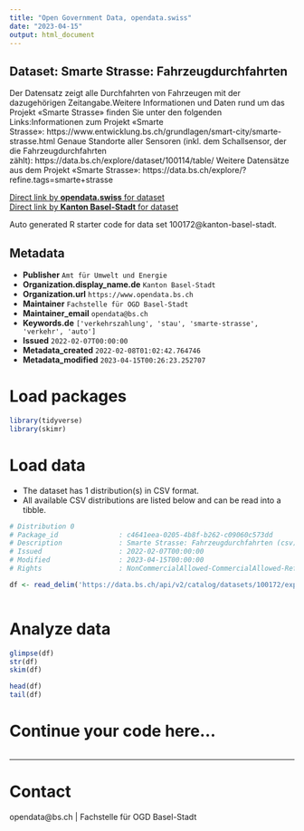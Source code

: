 ```yaml
---
title: "Open Government Data, opendata.swiss"
date: "2023-04-15"
output: html_document
---
```


## Dataset: Smarte Strasse: Fahrzeugdurchfahrten

Der Datensatz zeigt alle Durchfahrten von Fahrzeugen mit der dazugehörigen Zeitangabe.Weitere Informationen und Daten rund um das Projekt «Smarte Strasse» finden Sie unter den folgenden Links:Informationen zum Projekt «Smarte Strasse»: https://www.entwicklung.bs.ch/grundlagen/smart-city/smarte-strasse.html Genaue Standorte aller Sensoren (inkl. dem Schallsensor, der die Fahrzeugdurchfahrten zählt): https://data.bs.ch/explore/dataset/100114/table/ Weitere Datensätze aus dem Projekt «Smarte Strasse»: https://data.bs.ch/explore/?refine.tags=smarte+strasse 

[Direct link by **opendata.swiss** for dataset](https://opendata.swiss/de/dataset/smarte-strasse-fahrzeugdurchfahrten)<br>
[Direct link by **Kanton Basel-Stadt** for dataset](https://data.bs.ch/explore/dataset/100172/)

Auto generated R starter code for data set 100172@kanton-basel-stadt.

## Metadata

- **Publisher** `Amt für Umwelt und Energie`
- **Organization.display_name.de** `Kanton Basel-Stadt`
- **Organization.url** `https://www.opendata.bs.ch`
- **Maintainer** `Fachstelle für OGD Basel-Stadt`
- **Maintainer_email** `opendata@bs.ch`
- **Keywords.de** `['verkehrszahlung', 'stau', 'smarte-strasse', 'verkehr', 'auto']`
- **Issued** `2022-02-07T00:00:00`
- **Metadata_created** `2022-02-08T01:02:42.764746`
- **Metadata_modified** `2023-04-15T00:26:23.252707`


# Load packages

```r

library(tidyverse)
library(skimr)

```

# Load data

-   The dataset has 1 distribution(s) in CSV format.
-   All available CSV distributions are listed below and can be read into a tibble.

```r

# Distribution 0
# Package_id               : c4641eea-0205-4b8f-b262-c09060c573dd
# Description              : Smarte Strasse: Fahrzeugdurchfahrten (csv)
# Issued                   : 2022-02-07T00:00:00
# Modified                 : 2023-04-15T00:00:00
# Rights                   : NonCommercialAllowed-CommercialAllowed-ReferenceRequired

df <- read_delim('https://data.bs.ch/api/v2/catalog/datasets/100172/exports/csv')



```

# Analyze data

```r

glimpse(df)
str(df)
skim(df)

head(df)
tail(df)

```

# Continue your code here...

```r

```

------------------------------------------------------------------------

# Contact

opendata@bs.ch | Fachstelle für OGD Basel-Stadt
